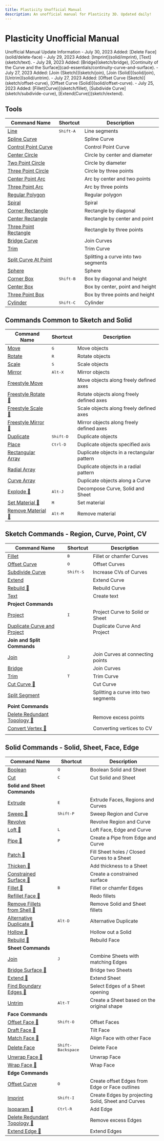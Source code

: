 ```yaml
---
title: Plasticity Unofficial Manual
description: An unofficial manual for Plasticity 3D. Updated daily!
---
```


# Plasticity Unofficial Manual

<Callout type="info" emoji="ℹ️">
Unofficial Manual Update Information
- July 30, 2023 Added: [Delete Face](solid/delete-face)  
- July 29, 2023 Added: [Imprint](solid/imprint), [Text](sketch/text).
- July 28, 2023 Added: [Bridge](sketch/bridge), [Continuity of the Curve and the Surface](cad-essentials/continuity-curve-and-surface).
- July 27, 2023 Added: [Join (Sketch)](sketch/join), [Join (Solid)](solid/join), [Untrim](solid/untrim).
- July 27, 2023 Added: [Offset Curve (Sketch)](sketch/offset-curve), [Offset Curve (Solid)](solid/offset-curve). 
- July 25, 2023 Added: [Fillet(Curve)](sketch/fillet), [Subdivide Curve](sketch/subdivide-curve), [Extend(Curve)](sketch/extend).
</Callout>

## Tools
| Command Name                                        | Shortcut           | Description                         |
| --------------------------------------------------- | ------------------ | ----------------------------------- |
| [Line](tool/line)                                   | <kbd>Shift-A</kbd> | Line segments                       |
| [Spline Curve](tool/spline-curve)                   |                    | Spline Curve                        |
| [Control Point Curve](tool/control-point-curve)     |                    | Control Point Curve                 |
| [Center Circle](tool/center-circle)                 |                    | Circle by center and diameter       |
| [Two Point Circle](tool/two-point-circle)           |                    | Circle by diameter                  |
| [Three Point Circle](tool/three-point-circle)       |                    | Circle by three points              |
| [Center Point Arc](tool/center-point-arc)           |                    | Arc by center and two points        |
| [Three Point Arc](tool/three-point-arc)             |                    | Arc by three points                 |
| [Regular Polygon](tool/polygon)                     |                    | Regular polygon                     |
| [Spiral](tool/spiral)                               |                    | Spiral                              |
| [Corner Rectangle](tool/corner-rectangle)           |                    | Rectangle by diagonal               |
| [Center Rectangle](tool/center-rectangle)           |                    | Rectangle by center and point       |
| [Three Point Rectangle](tool/three-point-rectangle) |                    | Rectangle by three points           |
| [Bridge Curve](sketch/bridge#bridge-curve)          |                    | Join Curves                         |
| [Trim](sketch/trim)                                 |                    | Trim Curve                          |
| [Split Curve At Point](sketch/split-segment)        |                    | Splitting a curve into two segments |
| [Sphere](tool/sphere)                               |                    | Sphere                              |
| [Corner Box](tool/corner-box)                       | <kbd>Shift-B</kbd> | Box by diagonal and height          |
| [Center Box](tool/center-box)                       |                    | Box by center, point and height     |
| [Three Point Box](tool/three-point-box)             |                    | Box by three points and height      |
| [Cylinder](tool/cylinder)                           | <kbd>Shift-C</kbd> | Cylinder                            |

## Commands Common to Sketch and Solid
| Command Name                                    | Shortcut  | Description                                |
| ----------------------------------------------- | --------- | ------------------------------------------ |
| [Move](common/move)                             | <kbd>G</kbd>       | Move objects                               |
| [Rotate](common/rotate)                         | <kbd>R</kbd>       | Rotate objects                             |
| [Scale](common/scale)                           | <kbd>S</kbd>       | Scale objects                              |
| [Mirror](common/mirror)                         | <kbd>Alt-X</kbd>   | Mirror objects                             |
| [Freestyle Move](common/freestyle-move)         |           | Move objects along freely defined axes     |
| [Freestyle Rotate 🚧](common/freestyle-rotate) |           | Rotate objects along freely defined axes   |
| [Freestyle Scale 🚧](common/freestyle-scale)   |           | Scale objects along freely defined axes    |
| [Freestyle Mirror 🚧](common/freestyle-mirror) |           | Mirror objects along freely defined axes   |
| [Duplicate](common/duplicate)                   | <kbd>Shift-D</kbd> | Duplicate objects                          |
| [Place](common/place)                           | <kbd>Ctrl-D</kbd>  | Duplicate objects specified axis           |
| [Rectangular Array](common/rectangular-array)   |           | Duplicate objects in a rectangular pattern |
| [Radial Array](common/radial-array)             |           | Duplicate objects in a radial pattern      |
| [Curve Array](common/curve-array)               |           | Duplicate objects along a Curve            |
| [Explode 🚧](common/explode)                   | <kbd>Alt-J</kbd>   | Decompose Curve, Solid and Sheet           |
| [Set Material 🚧](common/set-material)         | <kbd>M</kbd>       | Set material                               |
| [Remove Material 🚧](common/remove-material)   | <kbd>Alt-M</kbd>   | Remove material                            |

## Sketch Commands - Region, Curve, Point, CV
| Command Name                                                      | Shortcut           | Description                      |
| ----------------------------------------------------------------- | ------------------ | -------------------------------- |
| [Fillet](sketch/fillet)                                       | <kbd>B</kbd>       | Fillet or chamfer Curves         |
| [Offset Curve](sketch/offset-curve)                           | <kbd>O</kbd>       | Offset Curves                    |
| [Subdivide Curve](sketch/subdivide-curve)                     | <kbd>Shift-S</kbd> | Increase CVs of Curves           |
| [Extend](sketch/extend)                                       |                    | Extend Curve                     |
| [Rebuild 🚧](sketch/rebuild)                                     |                    | Rebuild Curve                    |
| [Text](sketch/text)                                           |                    | Create text                      |
| **Project Commands**                                              |                    |                                  |
| [Project](sketch/project)                                         | <kbd>I</kbd>       | Project Curve to Solid or Sheet  |
| [Duplicate Curve and Project](sketch/duplicate-curve-and-project) |                    | Duplicate Curve And Project      |
| **Join and Split Commands**                                       |                    |                                  |
| [Join](sketch/join)                                           | <kbd>J</kbd>       | Join Curves at connecting points |
| [Bridge](sketch/bridge)                                       |                    | Join Curves                      |
| [Trim](sketch/trim)                                           | <kbd>T</kbd>       | Trim Curve                       |
| [Cut Curve 🚧](sketch/cut-curve)                                 |                    | Cut Curve                        |
| [Split Segment](sketch/split-segment)                         |                    | Splitting a curve into two segments    |
| **Point Commands**                                                |                    |                                  |
| [Delete Redundant Topology 🚧](sketch/delete-redundant-topology) |                    | Remove excess points             |
| [Convert Vertex 🚧](sketch/convert-vertex)                       |                    | Converting vertices to CV        |
|                                                                   |                    |                                  |

## Solid Commands - Solid, Sheet, Face, Edge
| Command Name                                                     | Shortcut                   | Description                                        |
| ---------------------------------------------------------------- | -------------------------- | -------------------------------------------------- |
| [Boolean](solid/boolean)                                         | <kbd>Q</kbd>               | Boolean Solid and Sheet                            |
| [Cut](solid/cut)                                                 | <kbd>C</kbd>               | Cut Solid and Sheet                                |
| **Solid and Sheet Commands**                                     |                            |                                                    |
| [Extrude](solid/extrude)                                         | <kbd>E</kbd>               | Extrude Faces, Regions and Curves                  |
| [Sweep 🚧](solid/sweep)                                         | <kbd>Shift-P</kbd>         | Sweep Region and Curve                             |
| [Revolve](solid/revolve)                                         |                            | Revolve Region and Curve                           |
| [Loft 🚧](solid/loft)                                           | <kbd>L</kbd>               | Loft Face, Edge and Curve                          |
| [Pipe 🚧](solid/pipe)                                           | <kbd>P</kbd>               | Create a Pipe from Edge and Curve                  |
| [Patch 🚧](solid/patch)                                         |                            | Fill Sheet holes / Closed Curves to a Sheet        |
| [Thicken 🚧](solid/thicken)                                     |                            | Add thickness to a Sheet                           |
| [Constrained Surface 🚧](solid/constrained-surface)             |                            | Create a constrained surface                       |
| [Fillet 🚧](solid/fillet)                                       | <kbd>B</kbd>               | Fillet or chamfer Edges                            |
| [Refillet Face 🚧](solid/refillet-face)                         |                            | Redo fillets                                       |
| [Remove Fillets from Shell 🚧](solid/remove-fillets-from-shell) |                            | Remove Solid and Sheet fillets                     |
| [Alternative Duplicate 🚧](solid/alternative-duplicate)         | <kbd>Alt-D</kbd>           | Alternative Duplicate                              |
| [Hollow 🚧](solid/hollow)                                       |                            | Hollow out a Solid                                 |
| [Rebuild 🚧](solid/rebuild)                                     |                            | Rebuild Face                                       |
| **Sheet Commands**                                               |                            |                                                    |
| [Join](solid/join)                                               | <kbd>J</kbd>               | Combine Sheets with matching Edges                 |
| [Bridge Surface 🚧](solid/bridge-surface)                       |                            | Bridge two Sheets                                  |
| [Extend 🚧](solid/extend)                                       |                            | Extend Sheet                                       |
| [Find Boundary Edges 🚧](solid/find-boundary-edges)             |                            | Select Edges of a Sheet opening                    |
| [Untrim](solid/untrim)                                           | <kbd>Alt-T</kbd>           | Create a Sheet based on the original shape         |
| **Face Commands**                                                |                            |                                                    |
| [Offset Face 🚧](solid/offset-face)                             | <kbd>Shift-O</kbd>         | Offset Faces                                       |
| [Draft Face 🚧](solid/draft-face)                               |                            | Tilt Face                                     |
| [Match Face 🚧](solid/match-face)                               |                            | Align Face with other Face                         |
| [Delete Face](solid/delete-face)                             | <kbd>Shift-Backspace</kbd> | Delete Face                                        |
| [Unwrap Face 🚧](solid/unwrap-face)                             |                            | Unwrap Face                                        |
| [Wrap Face 🚧](solid/wrap-face)                                 |                            | Wrap Face                                          |
| **Edge Commands**                                                |                            |                                                    |
| [Offset Curve](solid/offset-curve)                               | <kbd>O</kbd>               | Create offset Edges from Edge or Face outlines     |
| [Imprint](solid/imprint)                                     | <kbd>Shift-I</kbd>         | Create Edges by projecting Solid, Sheet and Curves |
| [Isoparam 🚧](solid/isoparam)                                   | <kbd>Ctrl-R</kbd>          | Add Edge                                           |
| [Delete Redundant Topology 🚧](solid/delete-redundant-topology) |                            | Remove excess Edges                                |
| [Extend Edge 🚧](solid/extend-edge)                             |                            | Extend Edges                                       |

